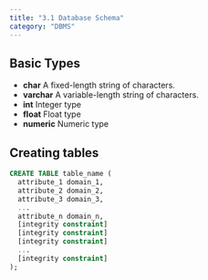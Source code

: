 ```yaml
---
title: "3.1 Database Schema"
category: "DBMS"
---
```


## Basic Types
- **char** A fixed-length string of characters.
- **varchar** A variable-length string of characters.
- **int** Integer type
- **float** Float type
- **numeric** Numeric type

## Creating tables
```sql
CREATE TABLE table_name (
  attribute_1 domain_1,
  attribute_2 domain_2,
  attribute_3 domain_3,
  ...
  attribute_n domain_n,
  [integrity constraint]
  [integrity constraint]
  [integrity constraint]
  ...
  [integrity constraint]
);
```
